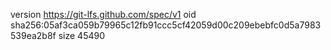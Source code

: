 version https://git-lfs.github.com/spec/v1
oid sha256:05af3ca059b79965c12fb91ccc5cf42059d00c209ebebfc0d5a7983539ea2b8f
size 45490
